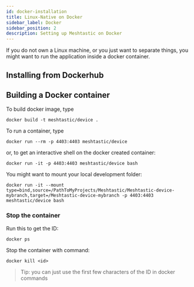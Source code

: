 ```yaml
---
id: docker-installation
title: Linux-Native on Docker
sidebar_label: Docker
sidebar_position: 2
description: Setting up Meshtastic on Docker
---
```


If you do not own a Linux machine, or you just want to separate things, you might want
to run the application inside a docker container.

## Installing from Dockerhub


## Building a Docker container

To build docker image, type

`docker build -t meshtastic/device .`


To run a container, type

`docker run --rm -p 4403:4403 meshtastic/device`

or, to get an interactive shell on the docker created container:

`docker run -it -p 4403:4403 meshtastic/device bash`

You might want to mount your local development folder:


`docker run -it --mount type=bind,source=/PathToMyProjects/Meshtastic/Meshtastic-device-mybranch,target=/Meshtastic-device-mybranch -p 4403:4403 meshtastic/device bash`

### Stop the container

Run this to get the ID:

`docker ps`

Stop the container with command:

`docker kill <id>`

> Tip: you can just use the first few characters of the ID in docker commands

